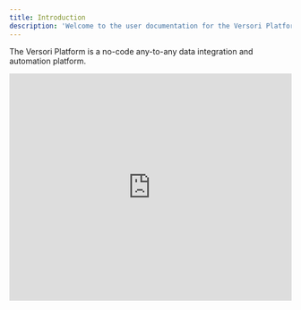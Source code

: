 ```yaml
---
title: Introduction
description: 'Welcome to the user documentation for the Versori Platform'
---
```


The Versori Platform is a no-code any-to-any data integration and automation platform.

<iframe
    width="100%"
    height="407"
    src="https://www.youtube.com/embed/d7T1z3nxoD0"
    title="Welcome to Switchboard"
    frameborder="0"
    allow="accelerometer; autoplay; clipboard-write; encrypted-media; gyroscope; picture-in-picture; web-share"
    allowfullscreen
></iframe>
